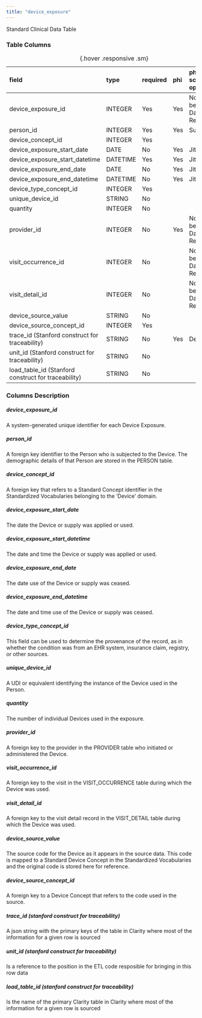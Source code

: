 ```yaml
---
title: "device_exposure"
---
```


Standard Clinical Data Table

### Table Columns

| field                                               | type     | required   | phi   | phi scrubbing operation   |
|:----------------------------------------------------|:---------|:-----------|:------|:--------------------------|
| device_exposure_id                                  | INTEGER  | Yes        | Yes   | Not Stable between Data Refreshes                    |
| person_id                                           | INTEGER  | Yes        | Yes   | Sub                       |
| device_concept_id                                   | INTEGER  | Yes        |       |                        |
| device_exposure_start_date                          | DATE     | No         | Yes   | Jitter                    |
| device_exposure_start_datetime                      | DATETIME | Yes        | Yes   | Jitter                    |
| device_exposure_end_date                            | DATE     | No         | Yes   | Jitter                    |
| device_exposure_end_datetime                        | DATETIME | No         | Yes   | Jitter                    |
| device_type_concept_id                              | INTEGER  | Yes        |       |                        |
| unique_device_id                                    | STRING   | No         |       |                        |
| quantity                                            | INTEGER  | No         |       |                        |
| provider_id                                         | INTEGER  | No         | Yes   | Not Stable between Data Refreshes                    |
| visit_occurrence_id                                 | INTEGER  | No         |       | Not Stable between Data Refreshes                    |
| visit_detail_id                                     | INTEGER  | No         |       | Not Stable between Data Refreshes                    |
| device_source_value                                 | STRING   | No         |       |                        |
| device_source_concept_id                            | INTEGER  | Yes        |       |                        |
| trace_id (Stanford construct for traceability)      | STRING   | No         | Yes   | Del                       |
| unit_id (Stanford construct for traceability)       | STRING   | No         |       |                        |
| load_table_id (Stanford construct for traceability) | STRING   | No         |       |                        |

:  {.hover .responsive .sm}

### Columns Description


##### device_exposure_id

A system-generated unique identifier for each Device Exposure.

##### person_id

A foreign key identifier to the Person who is subjected to the Device. The demographic details of that Person are stored in the PERSON table.

##### device_concept_id

A foreign key that refers to a Standard Concept identifier in the Standardized Vocabularies belonging to the 'Device' domain.

##### device_exposure_start_date

The date the Device or supply was applied or used.

##### device_exposure_start_datetime

The date and time the Device or supply was applied or used.

##### device_exposure_end_date

The date use of the Device or supply was ceased.

##### device_exposure_end_datetime

The date and time use of the Device or supply was ceased.

##### device_type_concept_id

This field can be used to determine the provenance of the record, as in whether the condition was from an EHR system, insurance claim, registry, or other sources.

##### unique_device_id

A UDI or equivalent identifying the instance of the Device used in the Person.

##### quantity

The number of individual Devices used in the exposure.

##### provider_id

A foreign key to the provider in the PROVIDER table who initiated or administered the Device.

##### visit_occurrence_id

A foreign key to the visit in the VISIT_OCCURRENCE table during which the Device was used.

##### visit_detail_id

A foreign key to the visit detail record in the VISIT_DETAIL table during which the Device was used.

##### device_source_value

The source code for the Device as it appears in the source data. This code is mapped to a Standard Device Concept in the Standardized Vocabularies and the original code is stored here for reference.

##### device_source_concept_id

A foreign key to a Device Concept that refers to the code used in the source.

##### trace_id (stanford construct for traceability) 

A json string with the primary keys of the table in Clarity where most of the information for a given row is sourced

##### unit_id (stanford construct for traceability) 

Is a reference to the position in the ETL code resposible for bringing in this row data

##### load_table_id (stanford construct for traceability) 

Is the name of the primary Clarity table in Clarity where most of the information for a given row is sourced
